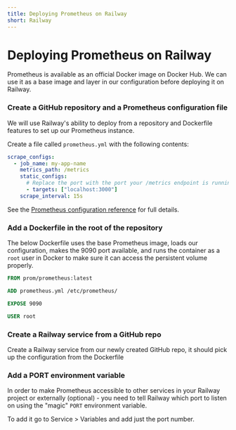 ```yaml
---
title: Deploying Prometheus on Railway
short: Railway
---
```



# Deploying Prometheus on Railway

Prometheus is available as an official Docker image on Docker Hub. We can use it as a base image and layer in our configuration before deploying it on Railway.

<Steps>

### Create a GitHub repository and a Prometheus configuration file
We will use Railway's ability to deploy from a repository and Dockerfile features to set up our Prometheus instance.

Create a file called `prometheus.yml` with the following contents:

```yaml {filename="prometheus.yml"} showLineNumbers
scrape_configs:
  - job_name: my-app-name
    metrics_path: /metrics
    static_configs:
      # Replace the port with the port your /metrics endpoint is running on
      - targets: ["localhost:3000"]
    scrape_interval: 15s
```

See the [Prometheus configuration reference](https://prometheus.io/docs/prometheus/latest/configuration/configuration/) for full details.



### Add a Dockerfile in the root of the repository

The below Dockerfile uses the base Prometheus image, loads our configuration, makes the 9090 port available, and runs the container as a `root` user in Docker to make sure it can access the persistent volume properly.

```Dockerfile
FROM prom/prometheus:latest

ADD prometheus.yml /etc/prometheus/

EXPOSE 9090

USER root
```

### Create a Railway service from a GitHub repo

Create a Railway service from our newly created GitHub repo, it should pick up the configuration from the Dockerfile 
### Add a PORT environment variable

In order to make Prometheus accessible to other services in your Railway project or externally (optional) - you need to tell Railway which port to listen on using the "magic" `PORT` environment variable.

To add it go to Service > Variables and add just the port number.

</Steps>
